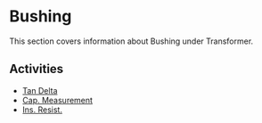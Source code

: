 # Bushing

This section covers information about Bushing under Transformer.

## Activities

- [Tan Delta](/docs/transformer/bushing/tan-delta)
- [Cap. Measurement](/docs/transformer/bushing/cap-measurement)
- [Ins. Resist.](/docs/transformer/bushing/ins-resist)

